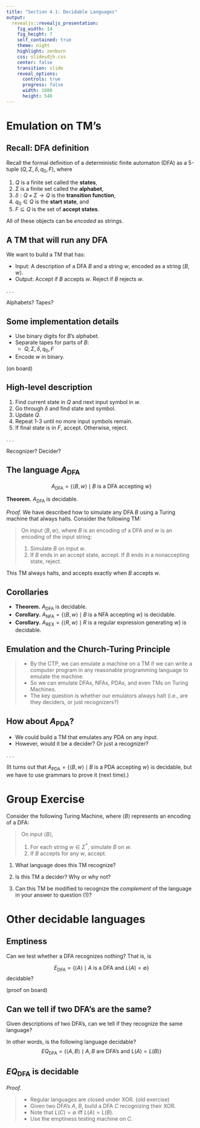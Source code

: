 ```yaml
---
title: "Section 4.1: Decidable Languages"
output: 
  revealjs::revealjs_presentation:
    fig_width: 14 
    fig_height: 7
    self_contained: true
    theme: night
    highlight: zenburn
    css: slidesdjh.css
    center: false
    transition: slide
    reveal_options:
      controls: true
      progress: false
      width: 1080
      height: 540
---
```


# Emulation on TM's

## {data-background="https://www.dreamarcades.com/images/fullsized/cabaret.jpg" data-background-size="contain"}

## Recall: DFA definition

Recall the formal definition of a deterministic finite automaton (DFA) as a 5-tuple $(Q, \Sigma, \delta, q_0, F)$, where

1. $Q$ is a finite set called the **states**,
2. $\Sigma$ is a finite set called the **alphabet**,
3. $\delta: Q \times \Sigma \longrightarrow Q$ is the **transition function**,
4. $q_0 \in Q$ is the **start state**, and
5. $F \subseteq Q$ is the set of **accept states**.

All of these objects can be *encoded* as strings.

## A TM that will run any DFA

We want to build a TM that has:

- Input: A description of a DFA $B$ and a string $w$, encoded as a string $\langle B, w\rangle$.
- Output: Accept if $B$ accepts $w$. Reject if $B$ rejects $w$.

. . .

Alphabets? Tapes?

## Some implementation details

- Use binary digits for $B$'s alphabet.
- Separate tapes for parts of $B$:
    - $Q, \Sigma, \delta, q_0, F$
- Encode $w$ in binary.

(on board)

## High-level description

1. Find current state in $Q$ and next input symbol in $w$.
2. Go through $\delta$ and find state and symbol.
3. Update $Q$.
4. Repeat 1-3 until no more input symbols remain.
5. If final state is in $F$, accept. Otherwise, reject.

. . .

Recognizer? Decider?

## The language $A_\text{DFA}$

$$
A_\text{DFA} = \{\langle B,w \rangle \mid B\text{ is a DFA accepting } w \}
$$

**Theorem.** $A_\text{DFA}$ is decidable.

*Proof.* We have described how to simulate any DFA $B$ using a Turing machine that always halts. Consider the following TM:

>On input $\langle B, w \rangle$, where $B$ is an encoding of a DFA and $w$ is an encoding of the input string:
>
>1. Simulate $B$ on input $w$.
>2. If $B$ ends in an accept state, accept. If $B$ ends in a nonaccepting state, reject.

This TM always halts, and accepts exactly when $B$ accepts $w$.

## Corollaries

- **Theorem.** $A_\text{DFA}$ is decidable.
- **Corollary.** $A_\text{NFA} = \{\langle B,w \rangle \mid B\text{ is a NFA accepting } w \}$ is decidable.
- **Corollary.** $A_\text{REX} = \{\langle R,w \rangle \mid R\text{ is a regular expression generating } w \}$ is decidable.

## Emulation and the Church-Turing Principle

>- By the CTP, we can emulate a machine on a TM if we can write a computer program in any reasonable programming language to emulate the machine.
>- So we can emulate DFAs, NFAs, PDAs, and even TMs on Turing Machines.
>- The key question is whether our emulators always halt (i.e., are they deciders, or just recognizers?)

## How about $A_\text{PDA}$?

- We could build a TM that emulates any PDA on any input.
- However, would it be a decider? Or just a recognizer?

. . .

(It turns out that $A_\text{PDA} = \{\langle B,w \rangle \mid B\text{ is a PDA accepting } w \}$ is decidable, but we have to use grammars to prove it (next time).)

# Group Exercise

Consider the following Turing Machine, where $\langle B \rangle$ represents an encoding of a DFA:

> On input $\langle B \rangle$, 
> 
> 1. For each string $w \in \Sigma^*$, simulate $B$ on $w$.
> 2. If $B$ accepts for any $w$, accept.

1. What language does this TM recognize?

2. Is this TM a decider? Why or why not?

3. Can this TM be modified to recognize the *complement* of the language in your answer to question (1)?


# Other decidable languages

## Emptiness

Can we test whether a DFA recognizes nothing? That is, is 

$$
E_\text{DFA} = \{\langle A\rangle \mid A \text{ is a DFA and } L(A) = \emptyset\}
$$
decidable?

(proof on board)

## Can we tell if two DFA's are the same?

Given descriptions of two DFA's, can we tell if they recognize the same language?

In other words, is the following language decidable?
$$
EQ_\text{DFA} = \{\langle A, B\rangle \mid A,B \text{ are DFA's and } L(A) = L(B)\}
$$

## $EQ_\text{DFA}$ is decidable

*Proof.*

>- Regular languages are closed under XOR. (old exercise)
>- Given two DFA's $A$, $B$, build a DFA $C$ recognizing their XOR.
>- Note that $L(C) = \emptyset$ iff $L(A) = L(B)$.
>- Use the emptiness testing machine on $C$.

